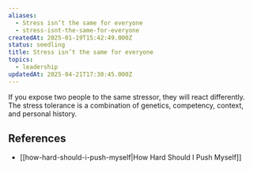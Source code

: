 ```yaml
---
aliases:
  - Stress isn’t the same for everyone
  - stress-isnt-the-same-for-everyone
createdAt: 2025-01-19T15:42:49.000Z
status: seedling
title: Stress isn’t the same for everyone
topics:
  - leadership
updatedAt: 2025-04-21T17:30:45.000Z
---
```

If you expose two people to the same stressor, they will react differently. The stress tolerance is a combination of genetics, competency, context, and personal history.

## References

- [[how-hard-should-i-push-myself|How Hard Should I Push Myself]]
